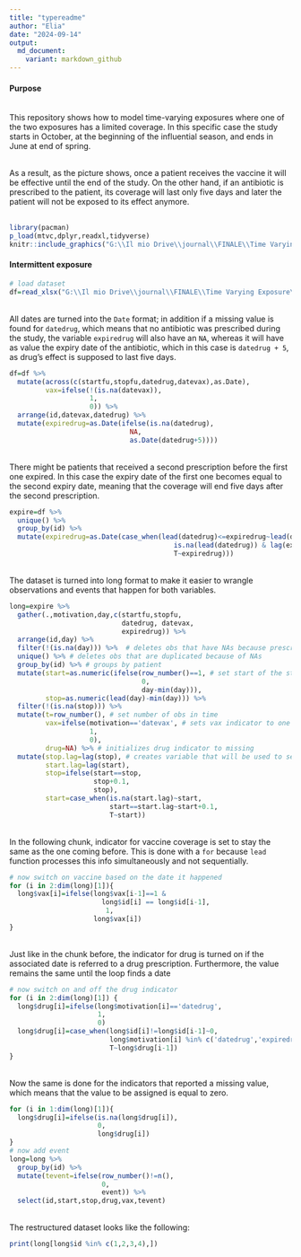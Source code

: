 ---
title: "typereadme"
author: "Elia"
date: "2024-09-14"
output:   
  md_document:
    variant: markdown_github
---

#### Purpose
\
This repository shows how to model time-varying exposures where one of the two exposures has a limited coverage. In this specific case the study starts in October, at the beginning of the influential season, and ends in June at end of spring. 
\

\
As a result, as the picture shows, once a patient receives the vaccine it will be effective until the end of the study. On the other hand, if an antibiotic is prescribed to the patient, its coverage will last only five days and later the patient will not be exposed to its effect anymore.  
\
```{r, echo=FALSE, message=FALSE,warning=FALSE, out.height="25%",fig.align="center"}
library(pacman)
p_load(mtvc,dplyr,readxl,tidyverse)
knitr::include_graphics("G:\\Il mio Drive\\journal\\FINALE\\Time Varying Exposure\\TimeVaryingExposure\\tve.png")
```

#### Intermittent exposure

```{r, echo=FALSE, message=FALSE,warning=FALSE}
# load dataset
df=read_xlsx("G:\\Il mio Drive\\journal\\FINALE\\Time Varying Exposure\\TimeVaryingExposure\\intermittence.xlsx")
```
\
All dates are turned into the `Date` format; in addition if a missing value is found for `datedrug`, which means that no antibiotic was prescribed during the study, the variable `expiredrug` will also have an `NA`, whereas it will have as value the expiry date of the antibiotic, which in this case is `datedrug + 5`, as drug's effect is supposed to last five days.
\
```{r}
df=df %>% 
  mutate(across(c(startfu,stopfu,datedrug,datevax),as.Date),
         vax=ifelse(!(is.na(datevax)),
                    1,
                    0)) %>% 
  arrange(id,datevax,datedrug) %>% 
  mutate(expiredrug=as.Date(ifelse(is.na(datedrug),
                              NA,
                              as.Date(datedrug+5))))
```
\
There might be patients that received a second prescription before the first one expired. In this case the expiry date of the first one becomes equal to the second expiry date, meaning that the coverage will end five days after the second prescription.
\
```{r}
expire=df %>% 
  unique() %>% 
  group_by(id) %>% 
  mutate(expiredrug=as.Date(case_when(lead(datedrug)<=expiredrug~lead(datedrug)+5,
                                         is.na(lead(datedrug)) & lag(expiredrug)<=datedrug~datedrug+5,
                                         T~expiredrug)))
```
\
The dataset is turned into long format to make it easier to wrangle observations and events that happen for both variables.
\
```{r}
long=expire %>%
  gather(.,motivation,day,c(startfu,stopfu,
                            datedrug, datevax,
                            expiredrug)) %>% 
  arrange(id,day) %>% 
  filter(!(is.na(day))) %>%  # deletes obs that have NAs because prescription of drug/vax is missing
  unique() %>% # deletes obs that are duplicated because of NAs 
  group_by(id) %>% # groups by patient
  mutate(start=as.numeric(ifelse(row_number()==1, # set start of the study 
                                 0,
                                 day-min(day))),
         stop=as.numeric(lead(day)-min(day))) %>% 
  filter(!(is.na(stop))) %>% 
  mutate(t=row_number(), # set number of obs in time
         vax=ifelse(motivation=='datevax', # sets vax indicator to one if associated that is due to vax
                    1,
                    0),
         drug=NA) %>% # initializes drug indicator to missing
  mutate(stop.lag=lag(stop), # creates variable that will be used to set start and stop times
         start.lag=lag(start),
         stop=ifelse(start==stop,
                     stop+0.1,
                     stop),
         start=case_when(is.na(start.lag)~start,
                         start==start.lag~start+0.1,
                         T~start))
```
\
In the following chunk, indicator for vaccine coverage is set to stay the same as the one coming before. This is done with a `for` because `lead` function processes this info simultaneously and not sequentially.
\
```{r}
# now switch on vaccine based on the date it happened
for (i in 2:dim(long)[1]){
  long$vax[i]=ifelse(long$vax[i-1]==1 & 
                       long$id[i] == long$id[i-1],
                        1,
                     long$vax[i])
}
```
\
Just like in the chunk before, the indicator for drug is turned on if the associated date is referred to a drug prescription. Furthermore, the value remains the same until the loop finds a date 
\
```{r}
# now switch on and off the drug indicator
for (i in 2:dim(long)[1]) {
  long$drug[i]=ifelse(long$motivation[i]=='datedrug',
                      1,
                      0)
  long$drug[i]=case_when(long$id[i]!=long$id[i-1]~0,
                         long$motivation[i] %in% c('datedrug','expiredrug')~long$drug[i],
                         T~long$drug[i-1])
}
```
\
Now the same is done for the indicators that reported a missing value, which means that the value to be assigned is equal to zero.
\
```{r}
for (i in 1:dim(long)[1]){
  long$drug[i]=ifelse(is.na(long$drug[i]),
                      0,
                      long$drug[i])
}
# now add event
long=long %>% 
  group_by(id) %>% 
  mutate(tevent=ifelse(row_number()!=n(),
                       0,
                       event)) %>% 
  select(id,start,stop,drug,vax,tevent)
```
\
The restructured dataset looks like the following:
\
```{r}
print(long[long$id %in% c(1,2,3,4),])
```
